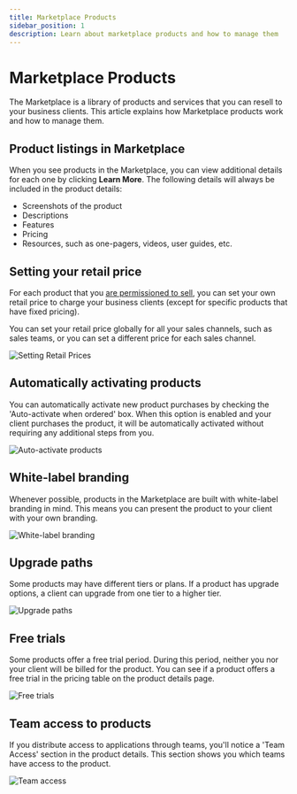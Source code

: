 ```yaml
---
title: Marketplace Products
sidebar_position: 1
description: Learn about marketplace products and how to manage them
---
```


# Marketplace Products

The Marketplace is a library of products and services that you can resell to your business clients. This article explains how Marketplace products work and how to manage them.

## Product listings in Marketplace

When you see products in the Marketplace, you can view additional details for each one by clicking **Learn More**. The following details will always be included in the product details:

- Screenshots of the product
- Descriptions
- Features
- Pricing
- Resources, such as one-pagers, videos, user guides, etc.

## Setting your retail price

For each product that you [are permissioned to sell](https://support.vendasta.com/hc/en-us/articles/360005085873), you can set your own retail price to charge your business clients (except for specific products that have fixed pricing).

You can set your retail price globally for all your sales channels, such as sales teams, or you can set a different price for each sales channel.

![Setting Retail Prices](./img/marketplace-products/retail-price-settings.jpg)

## Automatically activating products

You can automatically activate new product purchases by checking the 'Auto-activate when ordered' box. When this option is enabled and your client purchases the product, it will be automatically activated without requiring any additional steps from you.

![Auto-activate products](./img/marketplace-products/auto-activate-product.jpg)

## White-label branding

Whenever possible, products in the Marketplace are built with white-label branding in mind. This means you can present the product to your client with your own branding.

![White-label branding](./img/marketplace-products/white-label-branding.jpg)

## Upgrade paths

Some products may have different tiers or plans. If a product has upgrade options, a client can upgrade from one tier to a higher tier. 

![Upgrade paths](./img/marketplace-products/upgrade-paths.jpg)

## Free trials

Some products offer a free trial period. During this period, neither you nor your client will be billed for the product. You can see if a product offers a free trial in the pricing table on the product details page.

![Free trials](./img/marketplace-products/free-trials.jpg)

## Team access to products

If you distribute access to applications through teams, you'll notice a 'Team Access' section in the product details. This section shows you which teams have access to the product.

![Team access](./img/marketplace-products/team-access.jpg)